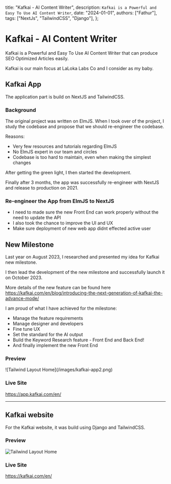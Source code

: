   title: "Kafkai - AI Content Writer",
  description: `Kafkai is a Powerful and Easy To Use AI Content Writer`,
  date: "2024-01-01",
  authors: ["Fathur"],
  tags: ["NextJs", "TailwindCSS", "Django"],
};

# Kafkai - AI Content Writer

Kafkai is a Powerful and Easy To Use AI Content Writer that can produce SEO Optimized Articles easily. 

Kafkai is our main focus at LaLoka Labs Co and I consider as my baby.

## Kafkai App

The application part is build on NextJS and TailwindCSS.

### Background

The original project was written on ElmJS. When I took over of the project, I study the codebase and propose that we should re-engineer the codebase.

Reasons:

- Very few resources and tutorials regarding ElmJS
- No ElmJS expert in our team and circles
- Codebase is too hard to maintain, even when making the simplest changes

After getting the green light, I then started the development.

Finally after 3 months, the app was successfully re-engineer with NextJS and release to production on 2021.

### Re-engineer the App from ElmJS to NextJS

- I need to made sure the new Front End can work properly without the need to update the API
- I also took the chance to improve the UI and UX
- Make sure deployment of new web app didnt effected active user

## New Milestone

Last year on August 2023, I researched and presented my idea for Kafkai new milestone. 

I then lead the development of the new milestone and successfully launch it on October 2023.

More details of the new feature can be found here https://kafkai.com/en/blog/introducing-the-next-generation-of-kafkai-the-advance-mode/

I am proud of what I have achieved for the milestone:

- Manage the feature requirements
- Manage designer and developers
- Fine tune UX
- Set the standard for the AI output
- Build the Keyword Research feature - Front End and Back End!
- And finally implement the new Front End

### Preview

<div class="rounded-lg overflow-hidden">![Tailwind Layout Home](/images/kafkai-app2.png)</div>

### Live Site

https://app.kafkai.com/en/

---

## Kafkai website

For the Kafkai website, it was build using Django and TailwindCSS.

### Preview

![Tailwind Layout Home](/images/kafkai-site.png)

### Live Site

https://kafkai.com/en/
